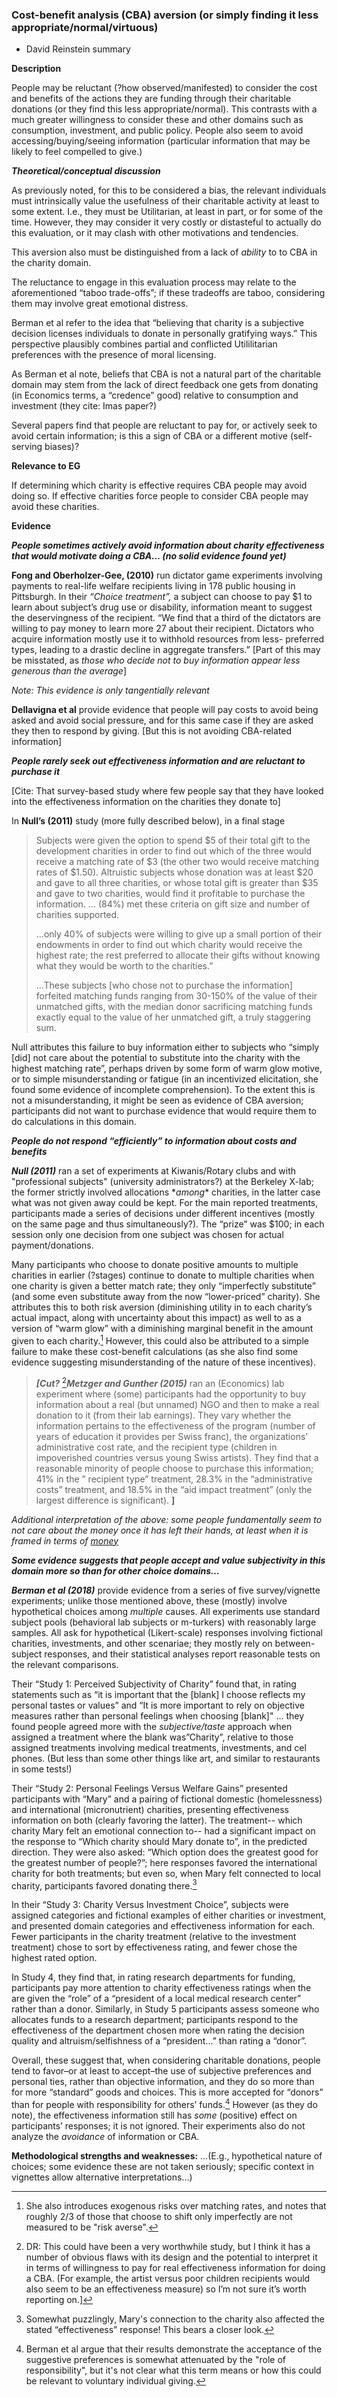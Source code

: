 ### Cost-benefit analysis (CBA) aversion (or simply finding it less appropriate/normal/virtuous)

-   David Reinstein summary

**Description**

People may be reluctant (?how observed/manifested) to consider the cost
and benefits of the actions they are funding through their charitable
donations (or they find this less appropriate/normal). This contrasts
with a much greater willingness to consider these and other domains such
as consumption, investment, and public policy. People also seem to avoid
accessing/buying/seeing information (particular information that may be
likely to feel compelled to give.)

***Theoretical/conceptual discussion***

As previously noted, for this to be considered a bias, the relevant
individuals must intrinsically value the usefulness of their charitable
activity at least to some extent. I.e., they must be Utilitarian, at
least in part, or for some of the time. However, they may consider it
very costly or distasteful to actually do this evaluation, or it may
clash with other motivations and tendencies.

This aversion also must be distinguished from a lack of *ability* to to
CBA in the charity domain.

The reluctance to engage in this evaluation process may relate to the
aforementioned "taboo trade-offs"; if these tradeoffs are taboo,
considering them may involve great emotional distress.

Berman et al refer to the idea that "believing that charity is a
subjective decision licenses individuals to donate in personally
gratifying ways." This perspective plausibly combines partial and
conflicted Utililitarian preferences with the presence of moral
licensing.

As Berman et al note, beliefs that CBA is not a natural part of the
charitable domain may stem from the lack of direct feedback one gets
from donating (in Economics terms, a "credence" good) relative to
consumption and investment (they cite: Imas paper?)

Several papers find that people are reluctant to pay for, or actively
seek to avoid certain information; is this a sign of CBA or a different
motive (self-serving biases)?

**Relevance to EG**

If determining which charity is effective requires CBA people may avoid
doing so. If effective charities force people to consider CBA people may
avoid these charities.

**Evidence**

***People sometimes actively avoid information about charity
effectiveness that would motivate doing a CBA... (no solid evidence
found yet)***

**Fong and Oberholzer-Gee, (2010)** run dictator game experiments
involving payments to real-life welfare recipients living in 178 public
housing in Pittsburgh. In their *"Choice treatment",* a subject can
choose to pay \$1 to learn about subject's drug use or disability,
information meant to suggest the deservingness of the recipient. "We
find that a third of the dictators are willing to pay money to learn
more 27 about their recipient. Dictators who acquire information mostly
use it to withhold resources from less- preferred types, leading to a
drastic decline in aggregate transfers." \[Part of this may be
misstated, as *those who decide not to buy information appear less
generous than the average*\]

*Note: This evidence is only tangentially relevant*

**Dellavigna et al** provide evidence that people will pay costs to
avoid being asked and avoid social pressure, and for this same case if
they are asked they then to respond by giving. \[But this is not
avoiding CBA-related information\]

***People rarely seek out effectiveness information and are reluctant to
purchase it***

\[Cite: That survey-based study where few people say that they have
looked into the effectiveness information on the charities they donate
to\]

In **Null's (2011)** study (more fully described below), in a final
stage

> Subjects were given the option to spend \$5 of their total gift to the
> development charities in order to find out which of the three would
> receive a matching rate of \$3 (the other two would receive matching
> rates of \$1.50). Altruistic subjects whose donation was at least \$20
> and gave to all three charities, or whose total gift is greater than
> \$35 and gave to two charities, would find it profitable to purchase
> the information. ... (84%) met these criteria on gift size and number
> of charities supported.
>
> \...only 40% of subjects were willing to give up a small portion of
> their endowments in order to find out which charity would receive the
> highest rate; the rest preferred to allocate their gifts without
> knowing what they would be worth to the charities."
>
> \...These subjects \[who chose not to purchase the information\]
> forfeited matching funds ranging from 30-150% of the value of their
> unmatched gifts, with the median donor sacrificing matching funds
> exactly equal to the value of her unmatched gift, a truly staggering
> sum.

Null attributes this failure to buy information either to subjects who
"simply \[did\] not care about the potential to substitute into the
charity with the highest matching rate", perhaps driven by some form of
warm glow motive, or to simple misunderstanding or fatigue (in an
incentivized elicitation, she found some evidence of incomplete
comprehension). To the extent this is not a misunderstanding, it might
be seen as evidence of CBA aversion; participants did not want to
purchase evidence that would require them to do calculations in this
domain.

***People do not respond "efficiently" to information about costs and
benefits***

***Null (2011)*** ran a set of experiments at Kiwanis/Rotary clubs and
with \"professional subjects\" (university administrators?) at the
Berkeley X-lab; the former strictly involved allocations \**among*\*
charities, in the latter case what was not given away could be kept. For
the main reported treatments, participants made a series of decisions
under different incentives (mostly on the same page and thus
simultaneously?). The "prize" was \$100; in each session only one
decision from one subject was chosen for actual payment/donations.

Many participants who choose to donate positive amounts to multiple
charities in earlier (?stages) continue to donate to multiple charities
when one charity is given a better match rate; they only "imperfectly
substitute" (and some even substitute away from the now "lower-priced"
charity). She attributes this to both risk aversion (diminishing utility
in to each charity's actual impact, along with uncertainty about this
impact) as well to as a version of "warm glow" with a diminishing
marginal benefit in the amount given to each charity.[^1] However, this
could also be attributed to a simple failure to make these cost-benefit
calculations (as she also find some evidence suggesting misunderstanding
of the nature of these incentives).

> ***\[Cut?*** [^2]***Metzger and Gunther (2015)*** ran an (Economics)
> lab experiment where (some) participants had the opportunity to buy
> information about a real (but unnamed) NGO and then to make a real
> donation to it (from their lab earnings). They vary whether the
> information pertains to the effectiveness of the program (number of
> years of education it provides per Swiss franc), the organizations'
> administrative cost rate, and the recipient type (children in
> impoverished countries versus young Swiss artists). They find that a
> reasonable minority of people choose to purchase this information; 41%
> in the " recipient type" treatment, 28.3% in the "administrative
> costs" treatment, and 18.5% in the "aid impact treatment" (only the
> largest difference is significant). **\]**

*Additional interpretation of the above: some people fundamentally seem
to not care about the money once it has left their hands, at least when
it is framed in terms of [money]{.underline}*

***Some evidence suggests that people accept and value subjectivity in
this domain more so than for other choice domains...***

***Berman et al (2018)*** provide evidence from a series of five
survey/vignette experiments; unlike those mentioned above, these
(mostly) involve hypothetical choices among *multiple* causes. All
experiments use standard subject pools (behavioral lab subjects or
m-turkers) with reasonably large samples. All ask for hypothetical
(Likert-scale) responses involving fictional charities, investments, and
other scenariae; they mostly rely on between-subject responses, and
their statistical analyses report reasonable tests on the relevant
comparisons.

Their "Study 1: Perceived Subjectivity of Charity" found that, in rating
statements such as "it is important that the \[blank\] I choose reflects
my personal tastes or values" and "It is more important to rely on
objective measures rather than personal feelings when choosing
\[blank\]\" \... they found people agreed more with the
*subjective/taste* approach when assigned a treatment where the blank
was "Charity", relative to those assigned treatments involving medical
treatments, investments, and cel phones. (But less than some other
things like art, and similar to restaurants in some tests!)

Their "Study 2: Personal Feelings Versus Welfare Gains" presented
participants with "Mary" and a pairing of fictional domestic
(homelessness) and international (micronutrient) charities, presenting
effectiveness information on both (clearly favoring the latter). The
treatment\-- which charity Mary felt an emotional connection to\-- had a
significant impact on the response to "Which charity should Mary donate
to", in the predicted direction. They were also asked: "Which option
does the greatest good for the greatest number of people?"; here
responses favored the international charity for both treatments; but
even so, when Mary felt connected to local charity, participants favored
donating there.[^3]

In their "Study 3: Charity Versus Investment Choice", subjects were
assigned categories and fictional examples of either charities or
investment, and presented domain categories and effectiveness
information for each. Fewer participants in the charity treatment
(relative to the investment treatment) chose to sort by effectiveness
rating, and fewer chose the highest rated option.

In Study 4, they find that, in rating research departments for funding,
participants pay more attention to charity effectiveness ratings when
the are given the "role" of a "president of a local medical research
center" rather than a donor. Similarly, in Study 5 participants assess
someone who allocates funds to a research department; participants
respond to the effectiveness of the department chosen more when rating
the decision quality and altruism/selfishness of a "president..." than
rating a "donor".

Overall, these suggest that, when considering charitable donations,
people tend to favor--or at least to accept--the use of subjective
preferences and personal ties, rather than objective information, and
they do so more than for more "standard" goods and choices. This is more
accepted for "donors" than for people with responsibility for others'
funds.[^4] However (as they do note), the effectiveness information
still has *some* (positive) effect on participants' responses; it is not
ignored. Their experiments also do not analyze the *avoidance* of
information or CBA.

**Methodological strengths and weaknesses:** ...(E.g., hypothetical
nature of choices; some evidence these are not taken seriously; specific
context in vignettes allow alternative interpretations...)

[^1]: She also introduces exogenous risks over matching rates, and notes
    that roughly 2/3 of those that choose to shift only imperfectly are
    not measured to be \"risk averse\".

[^2]: DR: This could have been a very worthwhile study, but I think it
    has a number of obvious flaws with its design and the potential to
    interpret it in terms of willingness to pay for real effectiveness
    information for doing a CBA. (For example, the artist versus poor
    children recipients would also seem to be an effectiveness measure)
    so I'm not sure it's worth reporting on.\]

[^3]: Somewhat puzzlingly, Mary\'s connection to the charity also
    affected the stated "effectiveness" response! This bears a closer
    look.

[^4]: Berman et al argue that their results demonstrate the acceptance
    of the suggestive preferences is somewhat attenuated by the \"role
    of responsibility\", but it\'s not clear what this term means or how
    this could be relevant to voluntary individual giving.
